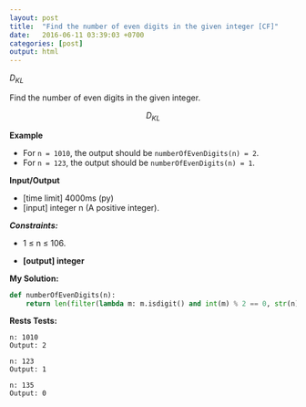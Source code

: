 ```yaml
---
layout: post
title:  "Find the number of even digits in the given integer [CF]"
date:   2016-06-11 03:39:03 +0700
categories: [post]
output: html
---
```


$D_{KL}$

Find the number of even digits in the given integer.

$$D_{KL}$$

**Example**

* For `n = 1010`, the output should be `numberOfEvenDigits(n) = 2`.
* For `n = 123`, the output should be `numberOfEvenDigits(n) = 1`.

**Input/Output**

* [time limit] 4000ms (py)
* [input] integer n (A positive integer).

**_Constraints:_**

* 1 ≤ n ≤ 106.

* **[output] integer**

**My Solution:**

```python
def numberOfEvenDigits(n):
    return len(filter(lambda m: m.isdigit() and int(m) % 2 == 0, str(n)))
```

**Rests Tests:**

```
n: 1010
Output: 2

n: 123
Output: 1

n: 135
Output: 0
```
